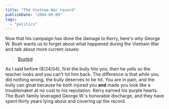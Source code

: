 ```yaml
---
title: "The Vietnam War record"
publishDate: "2004-09-09"
tags: 
  - "politics"
---
```


Now that his campaign has done the damage to Kerry, here's why George W. Bush wants us to forget about what happened during the Vietnam War and talk about more current issues:

> [Busted](http://www.thudfactor.com/textpattern/index.php?id=902)

As I said before (8/24/04), first the bully hits you, then he yells so the teacher looks and you can't hit him back. The difference is that while you did nothing wrong, the bully deserves to be hit. You are in pain, and the bully can gloat because he both injured you **and** made you look like a troublemaker at no cost to his reputation. Kerry earned his purple hearts. The Bush family leveraged George W.'s honorable discharge, and they have spent thirty years lying about and covering up the record.
